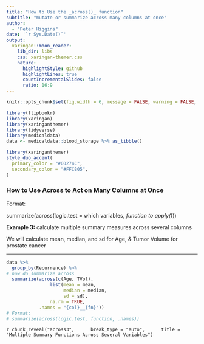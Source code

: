 ```yaml
---
title: "How to Use the _across()_ function"
subtitle: "mutate or summarize across many columns at once"  
author: 
  - "Peter Higgins"
date: '`r Sys.Date()`'
output:
  xaringan::moon_reader:
    lib_dir: libs
    css: xaringan-themer.css
    nature:
      highlightStyle: github
      highlightLines: true
      countIncrementalSlides: false
      ratio: 16:9
---
```


```r
knitr::opts_chunk$set(fig.width = 6, message = FALSE, warning = FALSE, comment = "", cache = FALSE, fig.retina = 3)

library(flipbookr)
library(xaringan)
library(xaringanthemer)
library(tidyverse)
library(medicaldata)
data <- medicaldata::blood_storage %>% as_tibble()
```

```r
library(xaringanthemer)
style_duo_accent(
  primary_color = "#00274C", 
  secondary_color = "#FFCB05",
)
```

### How to Use Across to Act on Many Columns at Once


Format: <br>

summarize(across(logic.test = which variables, _function to apply()_))

**Example 3:** calculate multiple summary measures across several columns

We will calculate mean, median, and sd for Age, & Tumor Volume for prostate cancer

---

```r
data %>%
  group_by(Recurrence) %>% 
# now do summarize across
  summarize(across(c(Age, TVol), 
                list(mean = mean, 
                     median = median,
                     sd = sd), 
                na.rm = TRUE,
            .names = "{col}__{fn}")) 
# Format:
# summarize(across(logic.test, function, .names))

```

`r chunk_reveal("across3", 
    break_type = "auto", 
    title = "Multiple Summary Functions Across Several Variables")`

